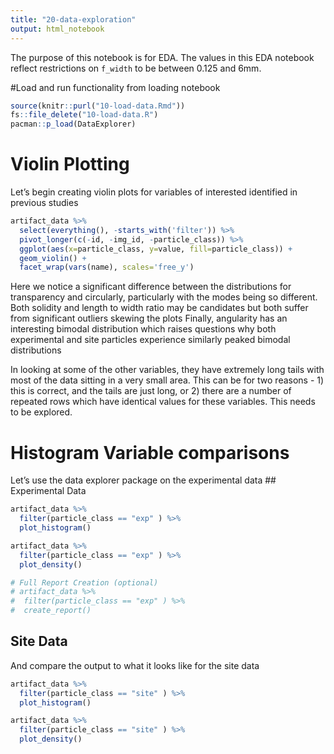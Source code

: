 ```yaml
---
title: "20-data-exploration"
output: html_notebook
---
```


The purpose of this notebook is for EDA.  The values in this EDA notebook reflect restrictions on `f_width` to be between 0.125 and 6mm.

#Load and run functionality from loading notebook
```r
source(knitr::purl("10-load-data.Rmd"))
fs::file_delete("10-load-data.R")
pacman::p_load(DataExplorer)
```

# Violin Plotting
Let's begin creating violin plots for variables of interested identified in previous studies
```r
artifact_data %>%
  select(everything(), -starts_with('filter')) %>%
  pivot_longer(c(-id, -img_id, -particle_class)) %>%
  ggplot(aes(x=particle_class, y=value, fill=particle_class)) +
  geom_violin() +
  facet_wrap(vars(name), scales='free_y')
```

Here we notice a significant difference between the distributions for transparency and circularly, particularly with the modes being so different. 
Both solidity and length to width ratio may be candidates but both suffer from significant outliers skewing the plots
Finally, angularity has an interesting bimodal distribution which raises questions why both experimental and site particles experience similarly peaked bimodal distributions

In looking at some of the other variables, they have extremely long tails with most of the data sitting in a very small area.  This can be for two reasons - 1) this is correct, and the tails are just long, or 2) there are a number of repeated rows which have identical values for these variables.  This needs to be explored.

# Histogram Variable comparisons

Let's use the data explorer package on the experimental data
## Experimental Data

```r
artifact_data %>%
  filter(particle_class == "exp" ) %>%
  plot_histogram() 

artifact_data %>%
  filter(particle_class == "exp" ) %>%
  plot_density()

# Full Report Creation (optional)
# artifact_data %>%
#  filter(particle_class == "exp" ) %>%
#  create_report()

```

## Site Data
And compare the output to what it looks like for the site data
```r
artifact_data %>%
  filter(particle_class == "site" ) %>%
  plot_histogram() 

artifact_data %>%
  filter(particle_class == "site" ) %>%
  plot_density()
```
